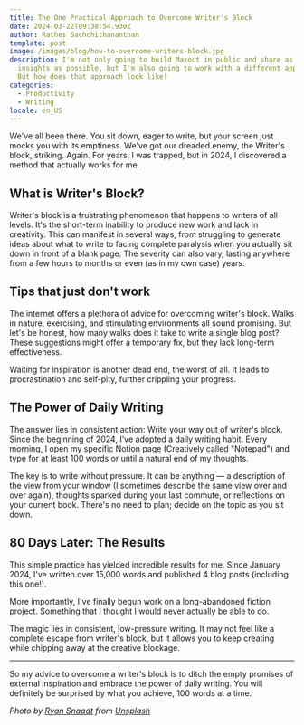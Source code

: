 ```yaml
---
title: The One Practical Approach to Overcome Writer's Block
date: 2024-03-22T09:38:54.930Z
author: Rathes Sachchithananthan
template: post
image: /images/blog/how-to-overcome-writers-block.jpg
description: I'm not only going to build Maxout in public and share as many
  insights as possible, but I'm also going to work with a different approach.
  But how does that approach look like?
categories:
  - Productivity
  - Writing
locale: en_US
---
```


We've all been there. You sit down, eager to write, but your screen just mocks you with its emptiness. We've got our dreaded enemy, the Writer's block, striking. Again. For years, I was trapped, but in 2024, I discovered a method that actually works for me.

## What is Writer's Block?

Writer's block is a frustrating phenomenon that happens to writers of all levels. It's the short-term inability to produce new work and lack in creativity. This can manifest in several ways, from struggling to generate ideas about what to write to facing complete paralysis when you actually sit down in front of a blank page. The severity can also vary, lasting anywhere from a few hours to months or even (as in my own case) years.

## Tips that just don't work

The internet offers a plethora of advice for overcoming writer's block. Walks in nature, exercising, and stimulating environments all sound promising. But let's be honest, how many walks does it take to write a single blog post? These suggestions might offer a temporary fix, but they lack long-term effectiveness.

Waiting for inspiration is another dead end, the worst of all. It leads to procrastination and self-pity, further crippling your progress.

## The Power of Daily Writing

The answer lies in consistent action: Write your way out of writer's block. Since the beginning of 2024, I've adopted a daily writing habit. Every morning, I open my specific Notion page (Creatively called "Notepad") and type for at least 100 words or until a natural end of my thoughts.

The key is to write without pressure. It can be anything — a description of the view from your window (I sometimes describe the same view over and over again), thoughts sparked during your last commute, or reflections on your current book. There's no need to plan; decide on the topic as you sit down.

## 80 Days Later: The Results

This simple practice has yielded incredible results for me. Since January 2024, I've written over 15,000 words and published 4 blog posts (including this one!).

More importantly, I've finally begun work on a long-abandoned fiction project. Something that I thought I would never actually be able to do.

The magic lies in consistent, low-pressure writing. It may not feel like a complete escape from writer's block, but it allows you to keep creating while chipping away at the creative blockage.

---

So my advice to overcome a writer's block is to ditch the empty promises of external inspiration and embrace the power of daily writing. You will definitely be surprised by what you achieve, 100 words at a time.

*Photo by [Ryan Snaadt](https://unsplash.com/@ryansnaadt) from [Unsplash](https://unsplash.com)*